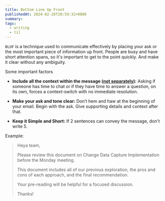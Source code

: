 ```yaml
---
title: Bottom Line Up Front
publishedAt: 2024-02-26T20:59:32+0800
summary: 
tags:
  - writing
  - til
---
```


`BLUF` is a technique used to communicate effectively by placing your ask or the most important piece of information up front. People are busy and have short attention spans, so it's important to get to the point quickly. And make it clear without any ambiguity.

Some important factors

- **Include all the context within the message ([not separately](https://nohello.net/en/)):** Asking if someone has time to chat or if they have time to answer a question, on its own, forces a context-switch with no immediate resolution.

- **Make your ask and tone clear:** Don’t hem and haw at the beginning of your email. Begin with the ask. Give supporting details and context after that.

- **Keep it Simple and Short:** If 2 sentences can convey the message, don't write 5.

Example:

>Heya team,
>
> Please review this document on Change Data Capture Implementation before the Monday meeting. 
>
> This document includes all of our previous exploration, the pros and cons of each approach, and the final recommendation.
>
> Your pre-reading will be helpful for a focused discussion.
>
>Thanks!
